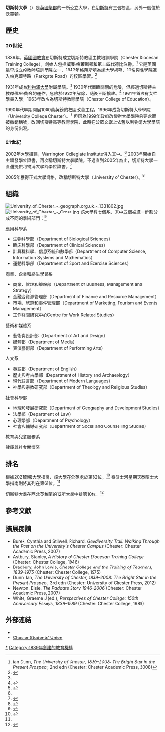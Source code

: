 {{NoteTA
|G1=UK Places
|G2=Unit
}}
{{Infobox university
| name = 切斯特大學
| native_name = University of Chester
| native_name_lang = en
| image_name = University of Chester coat of arms.png
| image_size = 200px
| caption = 切斯特大學徽章
| motto = {{lang-la|Qui docet in doctrina}}
| mottoeng = He that teacheth, on teaching
| established = 2005年獲大學資格<br>1839年，Chester Diocesan Training College
| type = [[公立大學|公立大學]]
| endowment = [[英鎊|£]]534,756<ref>{{cite web|url=http://www.chester.ac.uk/sites/files/chester/Annual%20review%2008-09%20WEB%20v8.pdf |title=2009 Annual Review |format=PDF |date= |accessdate=2011-11-29}}</ref>
| faculty = 870
| staff = 1220
| chancellor = 
| vice_chancellor = Gyles Brandreth
| head_label = 副校長
| head = Eunice Simmons
| students = 14,900
| undergrad = 10,800
| postgrad = 4,100
| League Table = 52<ref name="HESA" />
| city = [[切斯特|切斯特]]和[[沃靈頓|沃靈頓]]
| state = [[柴郡|柴郡]]
| country = {{GBR}}
| coor = {{Coord|53.200326|N|2.898073|W |format=dms |display=inline,title|region:GB_type:edu}}
| campus = [[都市|都市]]
| former_names = {{collapsible list
|Chester Diocesan Training College (1839–1963)<br />Chester College of Education (1963–1974)<br />Chester College of Higher Education (1974–1996)<br />University College Chester (1966–1999)<br />Chester, a College of the University of Liverpool (1839–2003)<br />University College Chester (2003–2005)}}
| colours = {{color box|#800020}} 酒紅色
| affiliations = [[大英國協大學協會|ACU]]、[[Universities_UK|Universities UK]]、[[西北大學協會|NWUA]]、[[大教堂集團|大教堂集團]]
| website = {{url|http://www.chester.ac.uk/}}
| logo = [[File:Chester_Crest.png|250px]]
}}

'''切斯特大學'''（{{lang-en|University of Chester}}）是[[英國|英國]][[柴郡|柴郡]]的一所公立大學，在[[切斯特|切斯特]]有三個校區，另外一個位於[[沃靈頓|沃靈頓]]。

== 歷史==

=== 20世紀 ===
1839年，[[英國國教會|英國國教會]]在切斯特成立切斯特教區主教培訓學院（Chester Diocesan Training College），創始人包括[[威廉·格萊斯頓|威廉·格萊斯頓]]和[[愛德華·史密斯-斯坦利，第十四代德比伯爵|第十四代德比伯爵]]。<ref name="Dunn">Ian Dunn, ''The University of Chester, 1839–2008: The Bright Star in the Present Prospect'', 2nd edn (Chester: Chester Academic Press, 2008)</ref> 它是英國最早成立的教師培訓學院之一，1842年格萊斯頓為該大學揭幕，10名男性學院進入帕克蓋特路（Parkgate Road）的校區學習。<ref>{{cite web |url=http://www.chester.gov.uk/tourism_and_leisure/culture_and_leisure/grosvenor_museum/grosvenor_museum_guide/art_gallery/statuette_of_w_e_gladstone.aspx |title=Statuette of W. E. Gladstone |publisher=Chester.gov.uk |date= |accessdate=2011-11-29 |deadurl=yes |archiveurl=https://web.archive.org/web/20071019094935/http://www.chester.gov.uk/tourism_and_leisure/culture_and_leisure/grosvenor_museum/grosvenor_museum_guide/art_gallery/statuette_of_w_e_gladstone.aspx |archivedate=2007-10-19 }}</ref>

1931年成為[[利物浦大學|利物浦大學]]附屬學院。<ref name="Dunn" /> 1930年代面臨關閉的危險，但經過切斯特主教[[傑佛里·費舍|傑佛里·費舍]]的運作，危險於1933年解除，隨後不斷擴建。<ref>{{cite web |url=http://www.british-history.ac.uk/report.aspx?compid=19222 |title=Twentieth century Chester 1914-2000 - The economy, 1918–39 | British History Online |publisher=British-history.ac.uk |date= |accessdate=2011-11-29 |archive-date=2014-07-10 |archive-url=https://web.archive.org/web/20140710171239/http://british-history.ac.uk/report.aspx?compid=19222 |dead-url=no }}</ref> 1961年首次有女性學員入學，1963年改名為切斯特教育學院（Chester College of Education）。

1990年代早期開展1000萬英鎊的校區改善工程，1996年成為切斯特大學學院（University College Chester）。<ref>{{Cite web |url=http://www.chester.ac.uk/foreword.htm |title=Principal's Foreword/University College Chester<!-- Bot generated title --> |accessdate=2014-01-05 |archive-date=1998-02-24 |archive-url=https://web.archive.org/web/19980224051058/http://www.chester.ac.uk/foreword.htm |dead-url=no }}</ref> 但因為1999年政府改變對[[大學學院|大學學院]]的要求而被撤銷稱號，改回切斯特高等教育學院，此時在公眾文獻上依舊以利物浦大學學院的身份出現。

=== 21世紀 ===

2002年大學擴建，Warrington Collegiate Institute併入其中。<ref name="Dunn" /> 2003年開始自主頒發學位證書，再次稱切斯特大學學院。不過直到2005年為止，切斯特大學一直還提供利物浦大學的學位證書。<ref>{{Cite web |url=http://www.qaa.ac.uk/InstitutionReports/Reports/Pages/inst-audit-University-of-Chester-05.aspx |title=Institutional audit: University of Chester May 2005<!-- Bot generated title --> |accessdate=2014-01-05 |archive-date=2011-10-22 |archive-url=https://www.webarchive.org.uk/wayback/archive/20111022204439/http://www.qaa.ac.uk/InstitutionReports/Reports/Pages/inst-audit-University-of-Chester-05.aspx |dead-url=yes }}</ref>

2005年獲得正式大學資格，改稱切斯特大學（University of Chester）。<ref name="independent">{{cite news | url=http://www.independent.co.uk/student/into-university/az-uni-colleges/chester-university-of-458895.html | work=The Independent | location=London | title=Chester, University of | date=22 June 2009 | accessdate=27 May 2010 | archive-date=2017-04-05 | archive-url=https://web.archive.org/web/20170405221639/http://www.independent.co.uk/student/into-university/az-uni-colleges/chester-university-of-458895.html | dead-url=no }}</ref>

== 組織==
[[File:University_of_Chester_-_geograph.org.uk_-_1331802.jpg|thumb]]
[[File:University_of_Chester_-_Cross.jpg|thumb]]
該大學有七個系，其中五個被進一步劃分成不同的學術部門：<ref>{{cite web |url=http://www.chester.ac.uk/departments/ |title=University of Chester: Departments |publisher=Chester.ac.uk |date= |accessdate=2011-11-29 |archive-date=2020-12-02 |archive-url=https://web.archive.org/web/20201202170744/https://www1.chester.ac.uk/departments |dead-url=no }}</ref>

;應用科學系
* 生物科學部（Department of Biological Sciences）
* 臨床科學部（Department of Clinical Sciences）
* 計算機科學、信息系統和數學部（Department of Computer Science, Information Systems and Mathematics）
* 運動科學部（Department of Sport and Exercise Sciences）

;商業、企業和終生學習系
* 商業、管理和策略部（Department of Business, Management and Strategy）
* 金融合資源管理部（Department of Finance and Resource Management）
* 市場、旅遊和事件管理部（Department of Marketing, Tourism and Events Management）
* 工作相關研究中心Centre for Work Related Studies）

;藝術和媒體系
* 藝術與設計部（Department of Art and Design）
* 媒體部（Department of Media）
* 表演藝術部（Department of Performing Arts）

;人文系
* 英語部（Department of English）
* 歷史和考古學部（Department of History and Archaeology）
* 現代語言部（Department of Modern Languages）
* 神學和宗教研究部（Department of Theology and Religious Studies）

;社會科學部
* 地理和發展研究部（Department of Geography and Development Studies）
* 法學部（Department of Law）
* 心理學部（Department of Psychology）
* 社會和輔導研究部（Department of Social and Counselling Studies）

;教育與兒童服務系

;健康與社會關懷系

== 排名 ==
{{Infobox UK university rankings
| ARWU_N = 
| ARWU_W =
| QS_N =
| QS_W =
| THE_N =
| THE_W =
| LINE_1 = 0
| Complete = 94
| The_Guardian = 82
| Times/Sunday_Times = 61=
}}
根據2021衛報大學指南，該大學在全英處於第82位，<ref>{{cite news | url=https://www.theguardian.com/education/ng-interactive/2020/sep/05/the-best-uk-universities-2021-league-table | location=London | work=The Guardian | title=University guide 2021: University league table | date=3 June 2013 | accessdate=2020-11-07 | archive-date=2020-12-20 | archive-url=https://web.archive.org/web/20201220194822/https://www.theguardian.com/education/ng-interactive/2020/sep/05/the-best-uk-universities-2021-league-table | dead-url=no }}</ref> 泰晤士河星期天泰晤士大學指南則將其列在第61位。<ref name="http://www.thesundaytimes.co.uk/sto/University_Guide/">{{cite web |url=http://nuk-tnl-editorial-prod-staticassets.s3.amazonaws.com/2016/bespoke/university-guide/index.html |title=The Times and Sunday Times University League Table 2021 |publisher=The Sunday Times |date= |accessdate=2013-11-13 |archive-date=2014-07-19 |archive-url=https://web.archive.org/web/20140719070112/http://nuk-tnl-editorial-prod-staticassets.s3.amazonaws.com/2016/bespoke/university-guide/index.html |dead-url=no }}</ref> 切斯特大學在[[西北英格蘭|西北英格蘭]]的12所大學中排第10位。<ref>{{cite news|url=https://www.thecompleteuniversityguide.co.uk/league-tables/rankings/north-west-england?tabletype=full-table |title=North West - Top UK Universities League Tables and Rankings 2021 |publisher=thecompleteuniversityguide|accessdate=2013-11-13 |location=London}}</ref>

== 參考文獻==
{{Reflist|colwidth=30em}}

== 擴展閱讀 ==

* Burek, Cynthia and Stilwell, Richard, ''Geodiversity Trail: Walking Through the Past on the University's Chester Campus'' (Chester: Chester Academic Press, 2007)
* Astbury, Stanley, ''A History of Chester Diocesan Training College'' (Chester: Chester College, 1946)
* Bradbury, John Lewis, ''Chester College and the Training of Teachers, 1839–1975'' (Chester: Chester College, 1975)
* Dunn, Ian, ''The University of Chester, 1839–2008: The Bright Star in the Present Prospect'', 3rd edn (Chester: University of Chester Press, 2012)
* Newton, Elsie, ''The Padgate Story 1946–2006'' (Chester: Chester Academic Press, 2007)
* White, Graeme J (ed.), ''Perspectives of Chester College: 150th Anniversary Essays, 1839–1989'' (Chester: Chester College, 1989)

== 外部連結 ==

* {{official website|http://www.chester.ac.uk/}}
* [http://www.chestersu.com/ Chester Students' Union] {{Wayback|url=http://www.chestersu.com/ |date=20201201140042 }}

{{英國大學}}

{{DEFAULTSORT:Chester, University of}}
[[Category:切斯特大學|*]]
[[Category:1839年創建的教育機構|Category:1839年創建的教育機構]]
